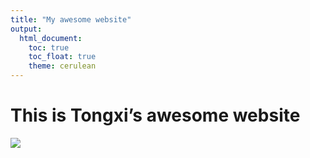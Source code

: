 ```yaml
---
title: "My awesome website"
output: 
  html_document:
    toc: true
    toc_float: true
    theme: cerulean
---
```


# This is Tongxi's awesome website

![](https://media.giphy.com/media/drXGoW1iudhKw/giphy.gif)
